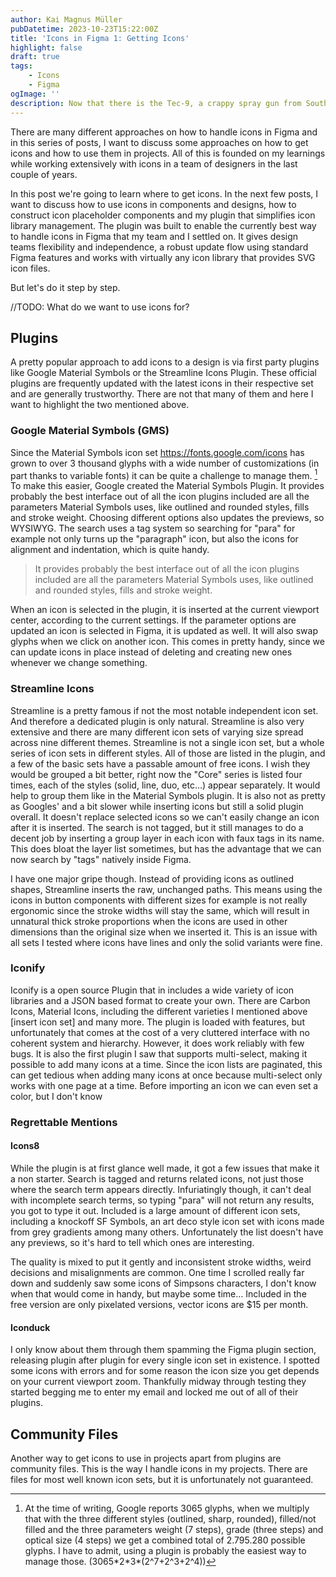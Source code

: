 ```yaml
---
author: Kai Magnus Müller
pubDatetime: 2023-10-23T15:22:00Z
title: 'Icons in Figma 1: Getting Icons'
highlight: false
draft: true
tags:
    - Icons
    - Figma
ogImage: ''
description: Now that there is the Tec-9, a crappy spray gun from South Miami. This gun is advertised as the most popular gun in American crime. Do you believe that shit?.
---
```


There are many different approaches on how to handle icons in Figma and in this series of posts, I want to discuss some approaches on how to get icons and how to use them in projects. All of this is founded on my learnings while working extensively with icons in a team of designers in the last couple of years.

In this post we're going to learn where to get icons. In the next few posts, I want to discuss how to use icons in components and designs, how to construct icon placeholder components and my plugin that simplifies icon library management. The plugin was built to enable the currently best way to handle icons in Figma that my team and I settled on. It gives design teams flexibility and independence, a robust update flow using standard Figma features and works with virtually any icon library that provides SVG icon files.

But let's do it step by step.

//TODO: What do we want to use icons for?

## Plugins

A pretty popular approach to add icons to a design is via first party plugins like Google Material Symbols or the Streamline Icons Plugin. These official plugins are frequently updated with the latest icons in their respective set and are generally trustworthy. There are not that many of them and here I want to highlight the two mentioned above.

### Google Material Symbols (GMS)

Since the Material Symbols icon set https://fonts.google.com/icons has grown to over 3 thousand glyphs with a wide number of customizations (in part thanks to variable fonts) it can be quite a challenge to manage them. [^1] To make this easier, Google created the Material Symbols Plugin. It provides probably the best interface out of all the icon plugins included are all the parameters Material Symbols uses, like outlined and rounded styles, fills and stroke weight. Choosing different options also updates the previews, so WYSIWYG. The search uses a tag system so searching for "para" for example not only turns up the "paragraph" icon, but also the icons for alignment and indentation, which is quite handy.

> It provides probably the best interface out of all the icon plugins included are all the parameters Material Symbols uses, like outlined and rounded styles, fills and stroke weight.

When an icon is selected in the plugin, it is inserted at the current viewport center, according to the current settings. If the parameter options are updated an icon is selected in Figma, it is updated as well. It will also swap glyphs when we click on another icon. This comes in pretty handy, since we can update icons in place instead of deleting and creating new ones whenever we change something.

### Streamline Icons

Streamline is a pretty famous if not the most notable independent icon set. And therefore a dedicated plugin is only natural. Streamline is also very extensive and there are many different icon sets of varying size spread across nine different themes. Streamline is not a single icon set, but a whole series of icon sets in different styles. All of those are listed in the plugin, and a few of the basic sets have a passable amount of free icons. I wish they would be grouped a bit better, right now the "Core" series is listed four times, each of the styles (solid, line, duo, etc…) appear separately. It would help to group them like in the Material Symbols plugin. It is also not as pretty as Googles' and a bit slower while inserting icons but still a solid plugin overall. It doesn't replace selected icons so we can't easily change an icon after it is inserted. The search is not tagged, but it still manages to do a decent job by inserting a group layer in each icon with faux tags in its name. This does bloat the layer list sometimes, but has the advantage that we can now search by "tags" natively inside Figma.

I have one major gripe though. Instead of providing icons as outlined shapes, Streamline inserts the raw, unchanged paths. This means using the icons in button components with different sizes for example is not really ergonomic since the stroke widths will stay the same, which will result in unnatural thick stroke proportions when the icons are used in other dimensions than the original size when we inserted it. This is an issue with all sets I tested where icons have lines and only the solid variants were fine.

### Iconify

Iconify is a open source Plugin that in includes a wide variety of icon libraries and a JSON based format to create your own. There are Carbon Icons, Material Icons, including the different varieties I mentioned above [insert icon set] and many more. The plugin is loaded with features, but unfortunately that comes at the cost of a very cluttered interface with no coherent system and hierarchy. However, it does work reliably with few bugs. It is also the first plugin I saw that supports multi-select, making it possible to add many icons at a time. Since the icon lists are paginated, this can get tedious when adding many icons at once because multi-select only works with one page at a time. Before importing an icon we can even set a color, but I don't know

### Regrettable Mentions

#### Icons8

While the plugin is at first glance well made, it got a few issues that make it a non starter. Search is tagged and returns related icons, not just those where the search term appears directly. Infuriatingly though, it can't deal with incomplete search terms, so typing "para" will not return any results, you got to type it out. Included is a large amount of different icon sets, including a knockoff SF Symbols, an art deco style icon set with icons made from grey gradients among many others. Unfortunately the list doesn't have any previews, so it's hard to tell which ones are interesting.

The quality is mixed to put it gently and inconsistent stroke widths, weird decisions and misalignments are common. One time I scrolled really far down and suddenly saw some icons of Simpsons characters, I don't know when that would come in handy, but maybe some time… Included in the free version are only pixelated versions, vector icons are $15 per month.

#### Iconduck

I only know about them through them spamming the Figma plugin section, releasing plugin after plugin for every single icon set in existence. I spotted some icons with errors and for some reason the icon size you get depends on your current viewport zoom. Thankfully midway through testing they started begging me to enter my email and locked me out of all of their plugins.

## Community Files

Another way to get icons to use in projects apart from plugins are community files. This is the way I handle icons in my projects. There are files for most well known icon sets, but it is unfortunately not guaranteed.

[^1]: At the time of writing, Google reports 3065 glyphs, when we multiply that with the three different styles (outlined, sharp, rounded), filled/not filled and the three parameters weight (7 steps), grade (three steps) and optical size (4 steps) we get a combined total of 2.795.280 possible glyphs. I have to admit, using a plugin is probably the easiest way to manage those. (3065\*2\*3\*(2^7+2^3+2^4))
